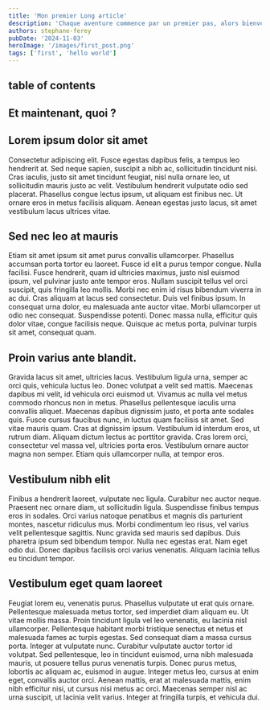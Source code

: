 ```yaml
---
title: 'Mon premier Long article'
description: 'Chaque aventure commence par un premier pas, alors bienvenue au début de mon article.'
authors: stephane-ferey
pubDate: '2024-11-03'
heroImage: '/images/first_post.png'
tags: ['first', 'hello world']
---
```


## table of contents

## Et maintenant, quoi ?

## Lorem ipsum dolor sit amet

Consectetur adipiscing elit. Fusce egestas dapibus felis, a tempus leo hendrerit at. Sed neque sapien, suscipit a nibh ac, sollicitudin tincidunt nisi. Cras iaculis, justo sit amet tincidunt feugiat, nisl nulla ornare leo, ut sollicitudin mauris justo ac velit. Vestibulum hendrerit vulputate odio sed placerat. Phasellus congue lectus ipsum, ut aliquam est finibus nec. Ut ornare eros in metus facilisis aliquam. Aenean egestas justo lacus, sit amet vestibulum lacus ultrices vitae.

## Sed nec leo at mauris 

Etiam sit amet ipsum sit amet purus convallis ullamcorper. Phasellus accumsan porta tortor eu laoreet. Fusce id elit a purus tempor congue. Nulla facilisi. Fusce hendrerit, quam id ultricies maximus, justo nisl euismod ipsum, vel pulvinar justo ante tempor eros. Nullam suscipit tellus vel orci suscipit, quis fringilla leo mollis. Morbi nec enim id risus bibendum viverra in ac dui. Cras aliquam at lacus sed consectetur. Duis vel finibus ipsum. In consequat urna dolor, eu malesuada ante auctor vitae. Morbi ullamcorper ut odio nec consequat. Suspendisse potenti. Donec massa nulla, efficitur quis dolor vitae, congue facilisis neque. Quisque ac metus porta, pulvinar turpis sit amet, consequat quam.

## Proin varius ante blandit. 

Gravida lacus sit amet, ultricies lacus. Vestibulum ligula urna, semper ac orci quis, vehicula luctus leo. Donec volutpat a velit sed mattis. Maecenas dapibus mi velit, id vehicula orci euismod ut. Vivamus ac nulla vel metus commodo rhoncus non in metus. Phasellus pellentesque iaculis urna convallis aliquet. Maecenas dapibus dignissim justo, et porta ante sodales quis. Fusce cursus faucibus nunc, in luctus quam facilisis sit amet. Sed vitae mauris quam. Cras at dignissim ipsum. Vestibulum id interdum eros, ut rutrum diam. Aliquam dictum lectus ac porttitor gravida. Cras lorem orci, consectetur vel massa vel, ultricies porta eros. Vestibulum ornare auctor magna non semper. Etiam quis ullamcorper nulla, at tempor eros.

## Vestibulum nibh elit

Finibus a hendrerit laoreet, vulputate nec ligula. Curabitur nec auctor neque. Praesent nec ornare diam, ut sollicitudin ligula. Suspendisse finibus tempus eros in sodales. Orci varius natoque penatibus et magnis dis parturient montes, nascetur ridiculus mus. Morbi condimentum leo risus, vel varius velit pellentesque sagittis. Nunc gravida sed mauris sed dapibus. Duis pharetra ipsum sed bibendum tempor. Nulla nec egestas erat. Nam eget odio dui. Donec dapibus facilisis orci varius venenatis. Aliquam lacinia tellus eu tincidunt tempor.

## Vestibulum eget quam laoreet

Feugiat lorem eu, venenatis purus. Phasellus vulputate ut erat quis ornare. Pellentesque malesuada metus tortor, sed imperdiet diam aliquam eu. Ut vitae mollis massa. Proin tincidunt ligula vel leo venenatis, eu lacinia nisl ullamcorper. Pellentesque habitant morbi tristique senectus et netus et malesuada fames ac turpis egestas. Sed consequat diam a massa cursus porta. Integer at vulputate nunc. Curabitur vulputate auctor tortor id volutpat. Sed pellentesque, leo in tincidunt euismod, urna nibh malesuada mauris, ut posuere tellus purus venenatis turpis. Donec purus metus, lobortis ac aliquam ac, euismod in augue. Integer metus leo, cursus at enim eget, convallis auctor orci. Aenean mattis, erat at malesuada mattis, enim nibh efficitur nisi, ut cursus nisi metus ac orci. Maecenas semper nisl ac urna suscipit, ut lacinia velit varius. Integer at fringilla turpis, et vehicula dui.